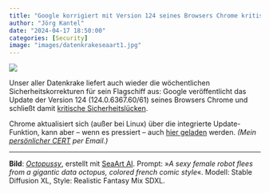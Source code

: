 ```yaml
---
title: "Google korrigiert mit Version 124 seines Browsers Chrome kritische Sicherheitslücken"
author: "Jörg Kantel"
date: "2024-04-17 18:50:00"
categories: [Security]
image: "images/datenkrakeseaart1.jpg"
---
```


[![](images/datenkrakeseaart1-b.jpg)](https://www.flickr.com/photos/schockwellenreiter/53559703530/)

Unser aller Datenkrake liefert auch wieder die wöchentlichen Sicherheitskorrekturen für sein Flagschiff aus: Google veröffentlicht das Update der Version 124 (124.0.6367.60/61) seines Browsers Chrome und schließt damit [kritische Sicherheitslücken](https://chromereleases.googleblog.com/2024/04/stable-channel-update-for-desktop_16.html).

Chrome aktualisiert sich (außer bei Linux) über die integrierte Update-Funktion, kann aber -- wenn es pressiert -- auch [hier geladen](https://www.google.com/intl/de/chrome/browser/) werden. *(Mein [persönlicher CERT](http://www.gwdg.de/~mreiman1/) per Email.)*

---

**Bild**: *[Octopussy](https://www.flickr.com/photos/schockwellenreiter/53559703530/)*, erstellt mit [SeaArt AI](http://cognitiones.kantel-chaos-team.de/technikgeschichte/rechnerundnetze/seaart.html). Prompt: »*A sexy female robot flees from a gigantic data octopus, colored french comic style*«. Modell: Stable Diffusion XL, Style: Realistic Fantasy Mix SDXL.